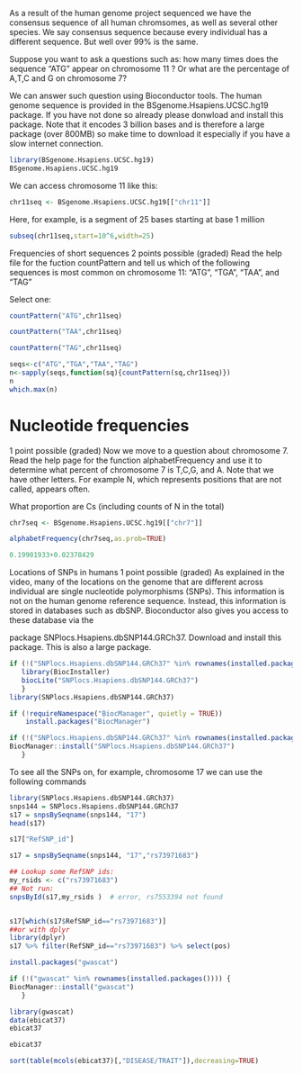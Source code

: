As a result of the human genome project sequenced we have the consensus sequence of all human chromsomes, as well as several other species. We say consensus sequence because every individual has a different sequence. But well over 99% is the same. 

Suppose you want to ask a questions such as: how many times does the sequence "ATG" appear on chromosome 11 ? Or what are the percentage of A,T,C and G on chromosome 7?

We can answer such question using Bioconductor tools. The human genome sequence is provided in the BSgenome.Hsapiens.UCSC.hg19 package. If you have not done so already please donwload and install this package. Note that it encodes 3 billion bases and is therefore a large package (over 800MB) so make time to download it especially if you have a slow internet connection.


```{r}
library(BSgenome.Hsapiens.UCSC.hg19)
BSgenome.Hsapiens.UCSC.hg19
```
We can access chromosome 11 like this:

```{r}
chr11seq <- BSgenome.Hsapiens.UCSC.hg19[["chr11"]]
```
Here, for example, is a segment of 25 bases starting  at base 1 million 


```{r}
subseq(chr11seq,start=10^6,width=25)

```

Frequencies of short sequences
2 points possible (graded)
Read the help file for the fuction countPattern and tell us which of the following sequences is most common on chromosome 11: "ATG", "TGA", "TAA", and "TAG"

Select one:



```{r}
countPattern("ATG",chr11seq)
```

```{r}

countPattern("TAA",chr11seq)
```

```{r}
countPattern("TAG",chr11seq)

```



```{r}
seqs<-c("ATG","TGA","TAA","TAG")
n<-sapply(seqs,function(sq){countPattern(sq,chr11seq)})
n
which.max(n)
```
# Nucleotide frequencies
1 point possible (graded)
Now we move to a question about chromosome 7. Read the help page for the function alphabetFrequency and use it to determine what percent of chromosome 7 is T,C,G, and A. Note that we have other letters. For example N, which represents positions that are not called, appears often.

What proportion are Cs (including counts of N in the total)

```{r}
chr7seq <- BSgenome.Hsapiens.UCSC.hg19[["chr7"]]
```



```{r}
alphabetFrequency(chr7seq,as.prob=TRUE)
```

```{r}
0.19901933+0.02378429
```
Locations of SNPs in humans
1 point possible (graded)
As explained in the video, many of the locations on the genome that are different across individual are single nucleotide polymorphisms (SNPs). This information is not on the human genome reference sequence. Instead, this information is stored in databases such as dbSNP. Bioconductor also gives you access to these database via the

package SNPlocs.Hsapiens.dbSNP144.GRCh37. Download and install this package. This is also a large package.

```{r}
if (!("SNPlocs.Hsapiens.dbSNP144.GRCh37" %in% rownames(installed.packages()))) {
   library(BiocInstaller)
   biocLite("SNPlocs.Hsapiens.dbSNP144.GRCh37")
   }
library(SNPlocs.Hsapiens.dbSNP144.GRCh37)
```




```{r}
if (!requireNamespace("BiocManager", quietly = TRUE))
    install.packages("BiocManager")

if (!("SNPlocs.Hsapiens.dbSNP144.GRCh37" %in% rownames(installed.packages()))) {
BiocManager::install("SNPlocs.Hsapiens.dbSNP144.GRCh37")
   }

```
To see all the SNPs on, for example, chromosome 17 we can use the following commands


```{r}
library(SNPlocs.Hsapiens.dbSNP144.GRCh37)
snps144 = SNPlocs.Hsapiens.dbSNP144.GRCh37
s17 = snpsBySeqname(snps144, "17")
head(s17)


```

```{r}
s17["RefSNP_id"]
```


```{r}
s17 = snpsBySeqname(snps144, "17","rs73971683")

```

```{r}
## Lookup some RefSNP ids:
my_rsids <- c("rs73971683")
## Not run: 
snpsById(s17,my_rsids )  # error, rs7553394 not found



```

```{r}

s17[which(s17$RefSNP_id=="rs73971683")]
##or with dplyr
library(dplyr)
s17 %>% filter(RefSNP_id=="rs73971683") %>% select(pos)
```

```{r,eval=False}
install.packages("gwascat")

```
```{r}
if (!("gwascat" %in% rownames(installed.packages()))) {
BiocManager::install("gwascat")
   }
```

```{r}
library(gwascat)
data(ebicat37)
ebicat37
```

```{r}
ebicat37
```


```{r}

sort(table(mcols(ebicat37)[,"DISEASE/TRAIT"]),decreasing=TRUE)
```

```{r}

```

